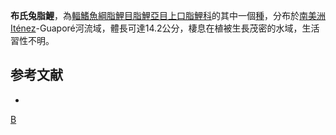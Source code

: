 {{Speciesbox 
| genus = Leporinus
| species = bleheri
| authority = [[Géry|Géry]], 1999
| status = NE
| status_system = IUCN3.1
}}
'''布氏兔脂鯉'''，為[[輻鰭魚綱|輻鰭魚綱]][[脂鯉目|脂鯉目]][[脂鯉亞目|脂鯉亞目]][[上口脂鯉科|上口脂鯉科]]的其中一個[[種|種]]，分布於[[南美洲|南美洲]]Iténez-Guaporé河流域，體長可達14.2公分，棲息在植被生長茂密的水域，生活習性不明。

==参考文献==
{{refbegin}}
*{{FishBase_species|genus=Leporinus|species=bleheri|year=2013|month=9}}
{{refend}}
{{Taxonbar}}

[[Category:兔脂鯉屬|B]]
